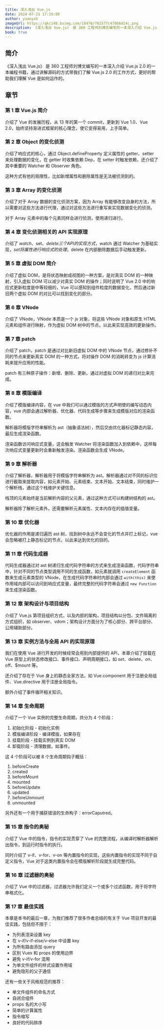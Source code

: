 ```yaml
---
title: 深入浅出 Vue.js
date: 2024-07-21 17:19:00
author: yuanyxh
imageUrl: https://qkc148.bvimg.com/18470/781577c47866d14c.png
description: 《深入浅出 Vue.js》 是 360 工程师刘博文编写的一本深入介绍 Vue.js 2.0 的一本编程书籍，通过讲解源码的方式带我们了解 Vue.js 2.0 的工作方式，更好的帮助我们理解 Vue 是如何运作的。
book: true
---
```


## 简介

《深入浅出 Vue.js》 是 360 工程师刘博文编写的一本深入介绍 Vue.js 2.0 的一本编程书籍，通过讲解源码的方式带我们了解 Vue.js 2.0 的工作方式，更好的帮助我们理解 Vue 是如何运作的。

## 章节

### 第 1 章 Vue.js 简介

介绍了 Vue 的发展历程，从 13 年的第一个 commit，更新到 Vue 1.0、Vue 2.0，始终坚持渐进式框架的核心理念，使它变得易用，上手简单。

### 第 2 章 Object 的变化侦测

介绍了响应式的核心，通过 Object.defineProperty 定义属性的 getter、setter 来处理数据的变化，在 getter 时收集依赖 Dep，在 setter 时触发依赖，还介绍了其中重要的 Watcher 和 Observer 角色。

这种方式有他的局限性，比如新增属性和删除属性是无法被侦测到的。

### 第 3 章 Array 的变化侦测

介绍了对于 Array 数据的变化侦测方案，因为 Array 有能够改变自身的方法，所以需要对这些方法进行代理，通过对这些方法进行重写来实现数据变化的侦测。

对于 Array 元素中的每个元素同样会进行侦测，使用递归进行。

### 第 4 章 变化侦测相关的 API 实现原理

介绍了 $watch、$set、$delete 三个 API 的实现方式，$watch 通过 Watcher 为基础实现，$set 将属性进行响应式的处理，$delete 在内部删除数据后手动触发更新。

### 第 5 章 虚拟 DOM 简介

介绍了虚拟 DOM，是将状态映射成视图的一种方案，是对真实 DOM 的一种映射，引入虚拟 DOM 可以减少对真实 DOM 的操作；同时说明了 Vue 2.0 中的响应式更新粒度是中等较细的，Vue 可以感知到组件粒度的数据变化，然后通过新旧两个虚拟 DOM 的对比可以找到变化的部分。

### 第 6 章 VNode

介绍了 VNode，VNode 本质是一个 js 对象，将这些 VNode 对象和原生 HTML 元素和组件进行映射，作为虚拟 DOM 树中的节点，以此来实现高效的更新操作。

### 第 7 章 patch

介绍了 patch，patch 是通过对比新旧虚拟 DOM 中的 VNode 节点，通过修补不同的节点来更新真实 DOM 的一种方式，将对操作 DOM 的消耗转变为 js 计算消耗来提升应用的性能。

patch 有三种原子操作：新增、删除、更新。通过对虚拟 DOM 的递归对比来完成。

### 第 8 章 模版编译

介绍了模版编译内容，在 vue 中我们可以通过模版的方式声明使的编写动态内容，vue 内部会通过解析器、优化器、代码生成等步骤来生成模版对应的渲染函数。

解析器将模版字符串解析为 ast（抽象语法树），然后交由优化器标记静态内容，最后生成渲染函数。

渲染函数访问响应式变量，这会触发 Watcher 将渲染函数加入到依赖中，这样每次响应式变量更新时会重新触发渲染。渲染函数会生成 VNode。

### 第 9 章 解析器

介绍了解析器，解析器用于将模版字符串解析为 ast。解析器通过对不同的标识位进行截取来提取内容，如元素开始、元素结束、文本开始、文本结束，同时维护一个解析栈，通过这个栈维护关键信息。

栈顶的元素始终是当前解析内容的父元素，通过这种方式可以构建树结构的 ast。

解析器除了解析元素外，还需要解析元素属性、文本内存在的插值变量。

### 第 10 章 优化器

优化器的作用是递归遍历 ast 树，找到树中永远不会变化的节点并打上标记，vue 会忽略被打上静态标记的节点，以此来达到优化的目的。

### 第 11 章 代码生成器

代码生成器通过对 ast 树递归生成代码字符串的方式来生成渲染函数，代码字符串中，针对不同的节点类型调用不同的生成函数，如元素就调用 `createElement` 函数来生成元素类型的 VNode，在生成代码字符串时内部会通过 `with(this)` 来使作用域内部可以访问到响应式变量，最终完整的代码字符串会通过 `new Function` 来生成渲染函数。

### 第 12 章 架构设计与项目结构

介绍了 Vue.js 第项目组织方式，以及内部的架构，项目结构以分包、文件隔离的方式组织，如 observer、vdom；架构设计方面分为了核心部分、跨平台部分、公用辅助部分。

### 第 13 章 实例方法与全局 API 的实现原理

我们在使用 Vue 进行开发的时候经常会用到内部提供的 API，本章介绍了挂载在 Vue 原型上的状态修改接口、事件接口、声明周期接口，如 $set、$delete、$on、$off、$mount 等。

还介绍了存在于 Vue 身上的静态全家方法，如 Vue.component 用于注册全局组件、Vue.directive 用于注册全局指令。

额外介绍了事件循环相关知识。

### 第 14 章 生命周期

介绍了一个 Vue 实例的完整生命周期，共分为 4 个阶段：

1. 初始化阶段 - 初始化实例
2. 模版编译阶段 - 编译模版，如果存在
3. 挂载阶段 - 挂载实例到真实 DOM
4. 卸载阶段 - 清理数据，如事件。

这 4 个阶段可以被 8 个生命周期钩子概括：

1. beforeCreate
2. created
3. beforeMount
4. mounted
5. beforeUpdate
6. updated
7. beforeUnmount
8. unmounted

另外还有一个用于捕获错误的生命构子：errorCaputred。

### 第 15 章 指令的奥秘

介绍了 Vue 中的指令，指令的实现贯穿了 Vue 的完整流程，从编译时解析器解析出指令，到运行时指令的执行。

同时介绍了 v-if、v-for、v-on 等内置指令的实现，这些内置指令的实现不同于自定义指令，Vue 对于这类内置指令会在模版解析阶段就生成完整代码。

### 第 16 章 过滤器的奥秘

介绍了 Vue 中的过滤器，过滤器允许我们定义一个或多个过滤函数，用于将字符串格式化。

### 第 17 章 最佳实践

本章是本书的最后一章，为我们推荐了很多作者总结的有关于 Vue 项目开发的最佳实践，包括但不限于：

- 为列表渲染设置 key
- 在 v-if/v-if-else/v-else 中设置 key
- 为所有路由添加 query
- 区别 Vuex 和 props 的使用边界
- 避免 v-if/v-for 混用
- 为单文件组件的样式设置作用域
- 避免隐形的父子通信

还有一些关于风格规范的推荐：

- 单文件组件的命名方式
- 自闭合组件
- props 名的大小写
- 简单的计算属性
- 指令缩写
- 良好的代码排序
